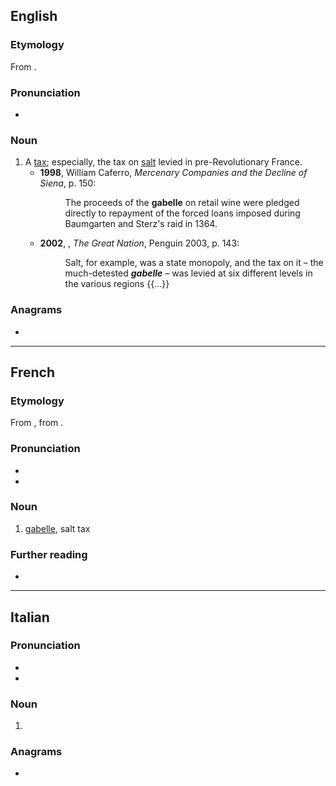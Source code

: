 {{also|gabélle}}
==English==

===Etymology===
From {{bor|en|fr|gabelle}}.

===Pronunciation===
* {{a|UK}} {{IPA|en|/ɡaˈbɛl/}}

===Noun===
{{en-noun}}

# A [[tax]]; especially, the tax on [[salt]] levied in pre-Revolutionary France.
#* '''1998''', William Caferro, ''Mercenary Companies and the Decline of Siena'', p. 150:
#*: The proceeds of the '''gabelle''' on retail wine were pledged directly to repayment of the forced loans imposed during Baumgarten and Sterz's raid in 1364.
#* '''2002''', {{w|Colin Jones (historian)|Colin Jones}}, ''The Great Nation'', Penguin 2003, p. 143:
#*: Salt, for example, was a state monopoly, and the tax on it – the much-detested '''''gabelle''''' – was levied at six different levels in the various regions {{...}}

===Anagrams===
* {{anagrams|en|a=abeegll|gelable|legable}}

----

==French==
{{wikipedia|lang=fr}}

===Etymology===
From {{etyl|it|fr}} {{m|it|gabella}}, from {{etyl|ar|fr}} {{m|ar|قَبَالَة||bail, guaranty}}.

===Pronunciation===
* {{fr-IPA}}
* {{audio|fr|LL-Q150 (fra)-WikiLucas00-gabelle.wav|Audio}}

===Noun===
{{fr-noun|f}}

# {{lb|fr|historical}} [[#English|gabelle]], salt tax

===Further reading===
* {{R:TLFi}}

----

==Italian==

===Pronunciation===
* {{it-IPA|gabèlle}}
* {{rhymes|it|ɛlle|s=3}}

===Noun===
{{head|it|noun form|g=f}}

# {{plural of|it|gabella}}

===Anagrams===
* {{anagrams|it|a=abeegll|gellabe}}